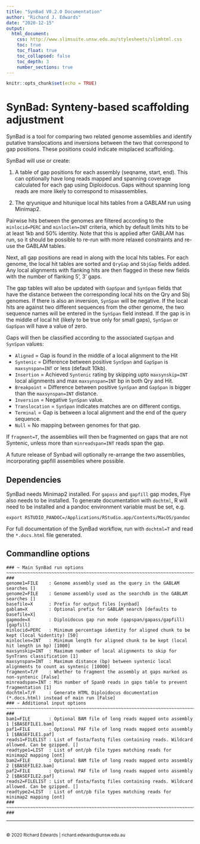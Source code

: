 ```yaml
---
title: "SynBad V0.2.0 Documentation"
author: "Richard J. Edwards"
date: "2020-12-15"
output:
  html_document:
    css: http://www.slimsuite.unsw.edu.au/stylesheets/slimhtml.css
    toc: true
    toc_float: true
    toc_collapsed: false
    toc_depth: 3
    number_sections: true
---
```



```r
knitr::opts_chunk$set(echo = TRUE)
```


<a name="Top" />


# SynBad:  Synteny-based scaffolding adjustment

SynBad is a tool for comparing two related genome assemblies and identify putative translocations and inversions
between the two that correspond to gap positions. These positions could indicate misplaced scaffolding.

SynBad will use or create:

1. A table of gap positions for each assembly (seqname, start, end). This can optionally have long reads mapped and
spanning coverage calculated for each gap using Diploidocus. Gaps without spanning long reads are more likely to
correspond to misassemblies.

2. The qryunique and hitunique local hits tables from a GABLAM run using Minimap2.

Pairwise hits between the genomes are filtered according to the `minlocid=PERC` and `minloclen=INT` criteria, which
by default limits hits to be at least 1kb and 50% identity. Note that this is applied after GABLAM has run, so it
should be possible to re-run with more relaxed constraints and re-use the GABLAM tables.

Next, all gap positions are read in along with the local hits tables. For each genome, the local hit tables are
sorted and `QryGap` and `SbjGap` fields added. Any local alignments with flanking hits are then flagged in these
new fields with the number of flanking 5', 3' gaps.

The gap tables will also be updated with `GapSpan` and `SynSpan` fields that have the distance between the
corresponding local hits on the Qry and Sbj genomes. If there is also an inversion, `SynSpan` will be negative.
If the local hits are against two different sequences from the other genome, the two sequence names will be
entered in the `SynSpan` field instead. If the gap is in the middle of local hit (likely to be true only for
small gaps), `SynSpan` or `GapSpan` will have a value of zero.

Gaps will then be classified according to the associated `GapSpan` and `SynSpan` values:

* `Aligned` = Gap is found in the middle of a local alignment to the Hit
* `Syntenic` = Difference between positive `SynSpan` and `GapSpan` is `maxsynspan=INT` or less (default 10kb).
* `Insertion` = Achieved `Syntenic` rating by skipping upto `maxsynskip=INT` local alignments and max `maxsynspan=INT` bp in both Qry and Hit.
* `Breakpoint` = Difference between positive `SynSpan` and `GapSpan` is bigger than the `maxsynspan=INT` distance.
* `Inversion` = Negative `SynSpan` value.
* `Translocation` = `SynSpan` indicates matches are on different contigs.
* `Terminal` = Gap is between a local alignment and the end of the query sequence.
* `Null` = No mapping between genomes for that gap.

If `fragment=T`, the assemblies will then be fragmented on gaps that are not Syntenic, unless more than
`minreadspan=INT` reads span the gap.

A future release of Synbad will optionally re-arrange the two assemblies, incorporating gapfill assemblies
where possible.

## Dependencies

SynBad needs Minimap2 installed. For `gapass` and `gapfill` gap modes, Flye also needs to be installed. To generate
documentation with `dochtml`, R will need to be installed and a pandoc environment variable must be set, e.g.

    export RSTUDIO_PANDOC=/Applications/RStudio.app/Contents/MacOS/pandoc

For full documentation of the SynBad workflow, run with `dochtml=T` and read the `*.docs.html` file generated.


## Commandline options

```
### ~ Main SynBad run options ~~~~~~~~~~~~~~~~~~~~~~~~~~~~~~~~~~~~~~~~~~~~~~~~~~~~~~~~~~~~~~~~~~~~~~~~~~~~~~~~~~~ ###
genome1=FILE    : Genome assembly used as the query in the GABLAM searches []
genome2=FILE    : Genome assembly used as the searchdb in the GABLAM searches []
basefile=X      : Prefix for output files [synbad]
gablam=X        : Optional prefix for GABLAM search [defaults to basefile=X]
gapmode=X       : Diploidocus gap run mode (gapspan/gapass/gapfill) [gapfill]
minlocid=PERC   : Minimum percentage identity for aligned chunk to be kept (local %identity) [50]
minloclen=INT   : Minimum length for aligned chunk to be kept (local hit length in bp) [1000]
maxsynskip=INT  : Maximum number of local alignments to skip for SynTrans classification [1]
maxsynspan=INT  : Maximum distance (bp) between syntenic local alignments to count as syntenic [10000]
fragment=T/F    : Whether to fragment the assembly at gaps marked as non-syntenic [False]
minreadspan=INT : Min number of Span0 reads in gaps table to prevent fragmentation [1]
dochtml=T/F     : Generate HTML Diploidocus documentation (*.docs.html) instead of main run [False]
### ~ Additional input options ~~~~~~~~~~~~~~~~~~~~~~~~~~~~~~~~~~~~~~~~~~~~~~~~~~~~~~~~~~~~~~~~~~~~~~~~~~~~~~~~~~ ###
bam1=FILE       : Optional BAM file of long reads mapped onto assembly 1 [$BASEFILE1.bam]
paf1=FILE       : Optional PAF file of long reads mapped onto assembly 1 [$BASEFILE1.paf]
reads1=FILELIST : List of fasta/fastq files containing reads. Wildcard allowed. Can be gzipped. []
readtype1=LIST  : List of ont/pb file types matching reads for minimap2 mapping [ont]
bam2=FILE       : Optional BAM file of long reads mapped onto assembly 2 [$BASEFILE2.bam]
paf2=FILE       : Optional PAF file of long reads mapped onto assembly 2 [$BASEFILE2.paf]
reads2=FILELIST : List of fasta/fastq files containing reads. Wildcard allowed. Can be gzipped. []
readtype2=LIST  : List of ont/pb file types matching reads for minimap2 mapping [ont]
### ~~~~~~~~~~~~~~~~~~~~~~~~~~~~~~~~~~~~~~~~~~~~~~~~~~~~~~~~~~~~~~~~~~~~~~~~~~~~~~~~~~~~~~~~~~~~~~~~~~~~~~~~~~~~~ ###
```

---



<br>
<small>&copy; 2020 Richard Edwards | richard.edwards@unsw.edu.au</small>
